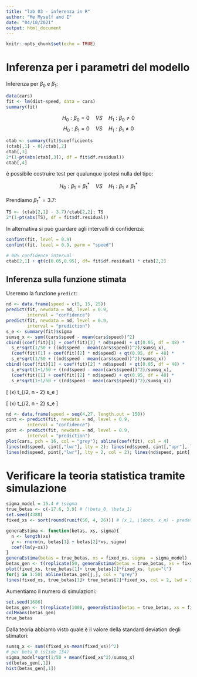 ```yaml
---
title: "lab 03 - inferenza in R"
author: "Me Myself and I"
date: "04/10/2021"
output: html_document
---
```


```r
knitr::opts_chunk$set(echo = TRUE)
```

# Inferenza per i parametri del modello 

Inferenza per $\beta_0$ e $\beta_1$: 

```r
data(cars)
fit <- lm(dist~speed, data = cars)
summary(fit)
```

$$H_0: \beta_0 = 0 \quad VS \quad H_1: \beta_0 \neq 0$$
$$H_0: \beta_1 = 0 \quad VS \quad H_1: \beta_1 \neq 0$$

```r
ctab <- summary(fit)$coefficients
(ctab[,1] - 0)/ctab[,2]
ctab[,3] 
2*(1-pt(abs(ctab[,3]), df = fit$df.residual))
ctab[,4] 
```

è possibile costruire test per qualunque ipotesi nulla del tipo: 

$$H_0: \beta_1 = \beta^*_1 \quad VS \quad H_1: \beta_1 \neq \beta^*_1$$

Prendiamo $\beta_1^* = 3.7$:

```r
TS <- (ctab[2,1] - 3.7)/ctab[2,2]; TS
2*(1-pt(abs(TS), df = fit$df.residual))
```
In alternativa si può guardare agli intervalli di confidenza: 

```r
confint(fit, level = 0.9)
confint(fit, level = 0.9, parm = "speed")
```

```r
# 90% confidence interval
ctab[2,1] + qt(c(0.05,0.95), df= fit$df.residual) * ctab[2,2] 
```

## Inferenza sulla funzione stimata

Useremo la funzione `predict`:

```r
nd <- data.frame(speed = c(5, 15, 25))
predict(fit, newdata = nd, level = 0.9, 
        interval = "confidence")
predict(fit, newdata = nd, level = 0.9, 
        interval = "prediction")
s_e <- summary(fit)$sigma
sumsq_x <- sum((cars$speed - mean(cars$speed))^2)
cbind((coef(fit)[1] + coef(fit)[2] * nd$speed) + qt(0.05, df = 48) *
  s_e*sqrt(1/50 + ((nd$speed - mean(cars$speed))^2)/sumsq_x),
  (coef(fit)[1] + coef(fit)[2] * nd$speed) + qt(0.95, df = 48) *
  s_e*sqrt(1/50 + ((nd$speed - mean(cars$speed))^2)/sumsq_x))
cbind((coef(fit)[1] + coef(fit)[2] * nd$speed) + qt(0.05, df = 48) *
  s_e*sqrt(1+1/50 + ((nd$speed - mean(cars$speed))^2)/sumsq_x),
  (coef(fit)[1] + coef(fit)[2] * nd$speed) + qt(0.95, df = 48) *
  s_e*sqrt(1+1/50 + ((nd$speed - mean(cars$speed))^2)/sumsq_x))
```

\[
\text{Confidence intervals: }\hat{m}(x) \pm t_{\alpha/2, n - 2} \times s_e\sqrt{\frac{1}{n}+\frac{(x-\bar{x})^2}{\sum_{i = 1}^n(x_i-\overline{x})^2}} 
\]

\[
\text{Prediction intervals: }\hat{m}(x) \pm t_{\alpha/2, n - 2} \times s_e\sqrt{1+\frac{1}{n}+\frac{(x-\bar{x})^2}{\sum_{i = 1}^n(x_i-\overline{x})^2}} 
\]


```r
nd <- data.frame(speed = seq(4,27, length.out = 150))
cint <- predict(fit, newdata = nd, level = 0.9, 
        interval = "confidence")
pint <- predict(fit, newdata = nd, level = 0.9, 
        interval = "prediction")
plot(cars, pch = 16, col = "grey"); abline(coef(fit), col = 4)
lines(nd$speed, cint[,"lwr"], lty = 2); lines(nd$speed, cint[,"upr"], lty = 2)
lines(nd$speed, pint[,"lwr"], lty = 2, col = 2); lines(nd$speed, pint[,"upr"], lty = 2, col = 2)
```

# Verificare la teoria statistica tramite simulazione 

```r
sigma_model = 15.4 # \sigma
true_betas <- c(-17.6, 3.9) # (\beta_0, \beta_1)
set.seed(4388)
fixed_xs <- sort(round(runif(50, 4, 26))) # (x_1, \ldots, x_n) - predeterminate 

generaEstima <- function(betas, xs, sigma){
  n <- length(xs)
  y <- rnorm(n, betas[1] + betas[2]*xs, sigma)
  coef(lm(y~xs))
}
generaEstima(betas = true_betas, xs = fixed_xs, sigma  = sigma_model)
betas_gen <- t(replicate(50, generaEstima(betas = true_betas, xs = fixed_xs, sigma  = sigma_model)))
plot(fixed_xs, true_betas[1]+ true_betas[2]*fixed_xs, type="l")
for(j in 1:50) abline(betas_gen[j,], col = "grey")
lines(fixed_xs, true_betas[1]+ true_betas[2]*fixed_xs, col = 2, lwd = 2)
```


Aumentiamo il numero di simulazioni: 

```r
set.seed(1686)
betas_gen <- t(replicate(1000, generaEstima(betas = true_betas, xs = fixed_xs, sigma  = sigma_model)))
colMeans(betas_gen)
true_betas
```

Dalla teoria abbiamo visto quale è il valore della standard deviation degli stimatori: 

```r
sumsq_x <- sum((fixed_xs-mean(fixed_xs))^2)
# per beta_0 (slide 134)
sigma_model*sqrt(1/50 + mean(fixed_xs^2)/sumsq_x)
sd(betas_gen[,1])
hist(betas_gen[,1])
```





